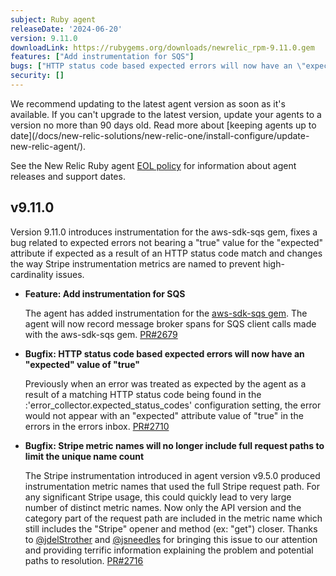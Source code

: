 ```yaml
---
subject: Ruby agent
releaseDate: '2024-06-20'
version: 9.11.0
downloadLink: https://rubygems.org/downloads/newrelic_rpm-9.11.0.gem
features: ["Add instrumentation for SQS"]
bugs: ["HTTP status code based expected errors will now have an \"expected\" value of \"true\"", "Stripe metric names will no longer include full request paths to limit the unique name count"]
security: []
---
```


<Callout variant="important">
  We recommend updating to the latest agent version as soon as it's available. If you can't upgrade to the latest version, update your agents to a version no more than 90 days old. Read more about [keeping agents up to date](/docs/new-relic-solutions/new-relic-one/install-configure/update-new-relic-agent/).

  See the New Relic Ruby agent [EOL policy](https://docs.newrelic.com/docs/apm/agents/ruby-agent/getting-started/ruby-agent-eol-policy/) for information about agent releases and support dates.
</Callout>

## v9.11.0

Version 9.11.0 introduces instrumentation for the aws-sdk-sqs gem, fixes a bug related to expected errors not bearing a "true" value for the "expected" attribute if expected as a result of an HTTP status code match and changes the way Stripe instrumentation metrics are named to prevent high-cardinality issues.

* **Feature: Add instrumentation for SQS**

  The agent has added instrumentation for the [aws-sdk-sqs gem](https://rubygems.org/gems/aws-sdk-sqs). The agent will now record message broker spans for SQS client calls made with the aws-sdk-sqs gem. [PR#2679](https://github.com/newrelic/newrelic-ruby-agent/pull/2679)

* **Bugfix: HTTP status code based expected errors will now have an "expected" value of "true"**

  Previously when an error was treated as expected by the agent as a result of a matching HTTP status code being found in the :'error_collector.expected_status_codes' configuration setting, the error would not appear with an "expected" attribute value of "true" in the errors in the errors inbox. [PR#2710](https://github.com/newrelic/newrelic-ruby-agent/pull/2710)

* **Bugfix: Stripe metric names will no longer include full request paths to limit the unique name count**

  The Stripe instrumentation introduced in agent version v9.5.0 produced instrumentation metric names that used the full Stripe request path. For any significant Stripe usage, this could quickly lead to very large number of distinct metric names. Now only the API version and the category part of the request path are included in the metric name which still includes the "Stripe" opener and method (ex: "get") closer. Thanks to [@jdelStrother](https://github.com/jdelStrother) and [@jsneedles](https://github.com/jsneedles) for bringing this issue to our attention and providing terrific information explaining the problem and potential paths to resolution. [PR#2716](https://github.com/newrelic/newrelic-ruby-agent/pull/2716)
